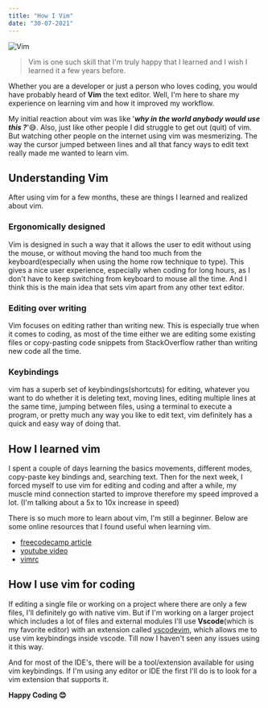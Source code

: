 ```yaml
---
title: "How I Vim"
date: "30-07-2021"
---
```


<Image src="/images/how-i-vim/cover.jpg" width={1400} height={750} alt="Vim" />

> Vim is one such skill that I'm truly happy that I learned and I wish I learned it a few years before.

Whether you are a developer or just a person who loves coding, you would have probably heard of **Vim** the text editor. Well, I'm here to share my experience on learning vim and how it improved my workflow.

My initial reaction about vim was like '_**why in the world anybody would use this ?**_'😅. Also, just like other people I did struggle to get out (quit) of vim. But watching other people on the internet using vim was mesmerizing. The way the cursor jumped between lines and all that fancy ways to edit text really made me wanted to learn vim.

## Understanding Vim

After using vim for a few months, these are things I learned and realized about vim.

### Ergonomically designed

Vim is designed in such a way that it allows the user to edit without using the mouse, or without moving the hand too much from the keyboard(especially when using the home row technique to type). This gives a nice user experience, especially when coding for long hours, as I don't have to keep switching from keyboard to mouse all the time. And I think this is the main idea that sets vim apart from any other text editor.

### Editing over writing

Vim focuses on editing rather than writing new. This is especially true when it comes to coding, as most of the time either we are editing some existing files or copy-pasting code snippets from StackOverflow rather than writing new code all the time.

### Keybindings

vim has a superb set of keybindings(shortcuts) for editing, whatever you want to do whether it is deleting text, moving lines, editing multiple lines at the same time, jumping between files, using a terminal to execute a program, or pretty much any way you like to edit text, vim definitely has a quick and easy way of doing that.

## How I learned vim

I spent a couple of days learning the basics movements, different modes, copy-paste key bindings and, searching text. Then for the next week, I forced myself to use vim for editing and coding and after a while, my muscle mind connection started to improve therefore my speed improved a lot. (I'm talking about a 5x to 10x increase in speed)

There is so much more to learn about vim, I'm still a beginner. Below are some online
resources that I found useful when learning vim.

- [freecodecamp article](https://www.freecodecamp.org/news/learn-linux-vim-basic-features-19134461ab85/)
- [youtube video](https://www.youtube.com/watch?v=IiwGbcd8S7I)
- [vimrc](https://dougblack.io/words/a-good-vimrc.html)

## How I use vim for coding

If editing a single file or working on a project where there are only a few files, I'll definitely go with native vim. But if I'm working on a larger project which includes a lot of files and external modules I'll use **Vscode**(which is my favorite editor) with an extension called [vscodevim](https://github.com/VSCodeVim/Vim), which allows me to use vim keybindings inside vscode. Till now I haven't seen any issues using it this way.

And for most of the IDE's, there will be a tool/extension available for using vim
keybindings. If I'm using any editor or IDE the first I'll do is to look for a vim
extension that supports it.

**Happy Coding 😊**
